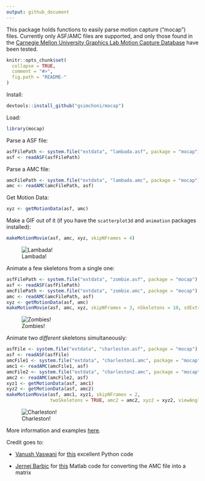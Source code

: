 ```yaml
---
output: github_document
---
```


<!-- README.md is generated from README.Rmd. Please edit that file -->

This package holds functions to easily parse motion capture ("mocap") files. Currently only ASF/AMC files are supported, and only those found in the [Carnegie Mellon University Graphics Lab Motion Capture Database](http://mocap.cs.cmu.edu/) have been tested.

```r
knitr::opts_chunk$set(
  collapse = TRUE,
  comment = "#>",
  fig.path = "README-"
)
```

Install:
```r
devtools::install_github("gsimchoni/mocap")
```

Load:
```r
library(mocap)
```

Parse a ASF file:
```r
asfFilePath <- system.file("extdata", "lambada.asf", package = "mocap")
asf <- readASF(asfFilePath)
```

Parse a AMC file:
```r
amcFilePath <- system.file("extdata", "lambada.amc", package = "mocap")
amc <- readAMC(amcFilePath, asf)
```

Get Motion Data:
```r
xyz <- getMotionData(asf, amc)
```

Make a GIF out of it (if you have the `scatterplot3d` and `animation` packages installed):
```r
makeMotionMovie(asf, amc, xyz, skipNFrames = 4)
```

![Lambada!](lambada.gif)


Animate a few skeletons from a single one:
```r
asfFilePath <- system.file("extdata", "zombie.asf", package = "mocap")
asf <- readASF(asfFilePath)
amcFilePath <- system.file("extdata", "zombie.amc", package = "mocap")
amc <- readAMC(amcFilePath, asf)
xyz <- getMotionData(asf, amc)
makeMotionMovie(asf, amc, xyz, skipNFrames = 3, nSkeletons = 10, sdExtraSkeleton = 100)
```

![Zombies!](zombies.gif)

Animate two *different* skeletons simultaneously:
```r
asfFile <- system.file("extdata", "charleston.asf", package = "mocap")
asf <- readASF(asfFile)
amcFile1 <- system.file("extdata", "charleston1.amc", package = "mocap")
amc1 <- readAMC(amcFile1, asf)
amcFile2 <- system.file("extdata", "charleston2.amc", package = "mocap")
amc2 <- readAMC(amcFile2, asf)
xyz1 <- getMotionData(asf, amc1)
xyz2 <- getMotionData(asf, amc2)
makeMotionMovie(asf, amc1, xyz1, skipNFrames = 2,
                twoSkeletons = TRUE, amc2 = amc2, xyz2 = xyz2, viewAngle = 20)
```

![Charleston!](charleston.gif)

More information and examples [here](http://giorasimchoni.com/2017/08/08/2017-08-08-lambada-the-mocap-package/).

Credit goes to:

* [Vanush Vaswani](https://twitter.com/VanushVaswani) for [this](https://github.com/VanushVaswani/amcparser) excellent Python code

* [Jernej Barbic](http://www-bcf.usc.edu/~jbarbic/) for [this](http://graphics.cs.cmu.edu/software/amc_to_matrix.m) Matlab code for converting the AMC file into a matrix